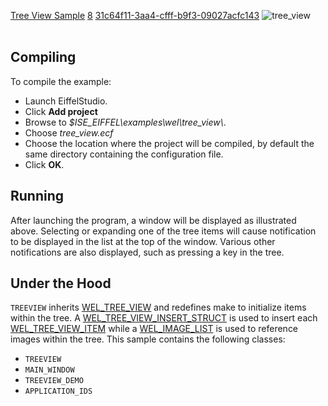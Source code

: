 [[Property:title|Tree View Sample]]
[[Property:weight|8]]
[[Property:uuid|31c64f11-3aa4-cfff-b9f3-09027acfc143]]
[[Image:tree-view--tree-view|tree_view]]  <br/>
<br/>

==Compiling==

To compile the example: 
* Launch EiffelStudio. 
* Click '''Add project'''
* Browse to ''$ISE_EIFFEL\examples\wel\tree_view\''. 
* Choose ''tree_view.ecf''
* Choose the location where the project will be compiled, by default the same directory containing the configuration file. 
* Click '''OK'''. 

==Running==

After launching the program, a window will be displayed as illustrated above. Selecting or expanding one of the tree items will cause notification to be displayed in the list at the top of the window. Various other notifications are also displayed, such as pressing a key in the tree. 

==Under the Hood==

<code>TREEVIEW</code> inherits [[ref:libraries/wel/reference/wel_tree_view_chart|WEL_TREE_VIEW]]  and redefines make to initialize items within the tree. A [[ref:libraries/wel/reference/wel_tree_view_insert_struct_chart|WEL_TREE_VIEW_INSERT_STRUCT]]  is used to insert each [[ref:libraries/wel/reference/wel_tree_view_item_chart|WEL_TREE_VIEW_ITEM]]  while a [[ref:libraries/wel/reference/wel_image_list_chart|WEL_IMAGE_LIST]]  is used to reference images within the tree. 
This sample contains the following classes: 
* <code>TREEVIEW</code>
* <code>MAIN_WINDOW</code>
* <code>TREEVIEW_DEMO</code>
* <code>APPLICATION_IDS</code>

{{seealso|<br/>
[[ref:/libraries/wel/reference/wel_tree_view_chart|WEL_TREE_VIEW]]  }}






